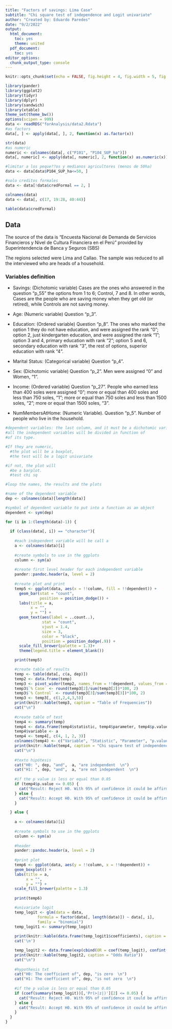 ```yaml
---
title: "Factors of savings: Lima Case"
subtitle: "Chi square test of independence and Logit univariate"
author: "Created by: Eduardo Paredes"
date: "9/2/2022"
output:
  html_document:
    toc: yes
    theme: united
  pdf_document:
    toc: yes
editor_options:
  chunk_output_type: console
---
```


```r
knitr::opts_chunk$set(echo = FALSE, fig.height = 4, fig.width = 5, fig.align = "center")
```


```r
library(pander)
library(ggplot2)
library(tidyr)
library(dplyr)
library(sandwich)
library(xtable)
theme_set(theme_bw())
options(scipen = 999)
data <- readRDS("forAnalysis/data2.Rdata")
#as factors
data[, ] <- apply(data[, ], 2, function(x) as.factor(x))

str(data)
#as numeric
numeric <- colnames(data[, c("P101", "P104_SUP_ha")])
data[, numeric] <- apply(data[, numeric], 2, function(x) as.numeric(x))

#limitar a los peque??os y medianos agricultores (menos de 50ha)
data <- data[data$P104_SUP_ha<=50, ]

#solo creditos formales
data <- data[!data$credFormal == 2, ]

colnames(data)
data <- data[, c(17, 19:28, 40:44)]

table(data$credFormal)
```

## Data

The source of the data is "Encuesta Nacional de Demanda de Servicios Financieros y Nivel de Cultura Financiera en el Perú" provided by Superintendencia de Banca y Seguros (SBS)

The regions selected were Lima and Callao. The sample was reduced to all the interviewed who are heads of a household. 

### Variables definition

- Savings: (Dichotomic variable) Cases are the ones who answered in the question "p_55" the options from 1 to 6; Control, 7 and 8. In other words, Cases are the people who are saving money when they get old (or retired), while Controls are not saving money. 

- Age: (Numeric variable) Question "p_3". 

- Education: (Ordered variable) Question "p_8". The ones who marked the option 1 they do not have education, and were assigned the rank "0"; option 2, just kindergarten education, and were assigned the rank "1"; option 3 and 4, primary education with rank "2"; option 5 and 6, secondary education with rank "3", the rest of options, superior education with rank "4".

- Marital Status: (Categorical variable) Question "p_4". 

- Sex: (Dichotomic variable) Question "p_2". Men were assigned "0" and Women, "1". 

- Income: (Ordered variable) Question "p_27". People who earned less than 400 soles were assigned "0"; more or equal than 400 soles and less than 750 soles, "1"; more or equal than 750 soles and less than 1500 soles, "2"; more or equal than 1500 soles, "3".

- NumMembersAtHome: (Numeric Variable). Question "p_5". Number of people who live in the household. 


```r

#dependent variables: the last column, and it must be a dichotomic variable
#all the independent variables will be divided in function of 
#of its type. 

#If they are numeric, 
  #the plot will be a boxplot,
  #the test will be a logit univariate

#if not, the plot will 
  #be a barplot. 
  #test chi sq

#loop the names, the results and the plots

#name of the dependent variable
dep <- colnames(data)[length(data)]

#symbol of dependent variable to put into a function as an object
dependent <- sym(dep)

for (i in 1:(length(data)-1)) {
  
  if (class(data[, i]) == "character"){
    
    #each independent variable will be call a
    a <- colnames(data)[i]
    
    #create symbols to use in the ggplots
    column <- sym(a)
    
    #create first level header for each independent variable
    pander::pandoc.header(a, level = 2)
    
    #create plot and print
    temp5 <- ggplot(data, aes(x = !!column, fill = !!dependent)) +
      geom_bar(stat = "count",
               position = position_dodge()) +
      labs(title = a,
           x = "",
           y = "") +
      geom_text(aes(label = ..count..),
                stat = "count",
                vjust = 1.4,
                size = 3,
                color = "black",
                position = position_dodge(.9)) +
      scale_fill_brewer(palette = 1.3)+
      theme(legend.title = element_blank())

    print(temp5)

    #create table of results
    temp <- table(data[, c(a, dep)])
    temp2 <- data.frame(temp)
    temp3 <- pivot_wider(temp2, names_from = !!dependent, values_from = Freq)
    temp3$`% Case` <- round(temp3[2]/sum(temp3[2])*100, 2)
    temp3$`% Control` <- round(temp3[3]/sum(temp3[3])*100, 2)
    temp3 <- temp3[, c(1,2,4,3,5)]
    print(knitr::kable(temp3, caption = "Table of Frequencies"))
    cat("\n")
    
    #create table of test
    temp4 <- summary(temp)
    temp4 <- data.frame(temp4$statistic, temp4$parameter, temp4$p.value)
    temp4$variable <- a
    temp4 <- temp4[, c(4, 1, 2, 3)]
    colnames(temp4) <- c("Variable", "Statistic", "Parameter", "p.value")
    print(knitr::kable(temp4, caption = "Chi square test of independence"))
    cat("\n")
    
    #texto hipótesis 
    cat("H0: ", dep, "and",  a, "are independent  \n")
    cat("H1: ", dep, "and",  a, "are not independent  \n")
    
    #if the p value is less or equal than 0.05
    if (temp4$p.value <= 0.05) {
      cat("Result: Reject H0. With 95% of confidence it could be affirmed that", dep, "and", a, "are not independent  \n")   
    } else {
      cat("Result: Accept H0. With 95% of confidence it could be affirmed that", dep, "and", a, "are independent  \n")   
    }

  } else {
    
    a <- colnames(data)[i]
    
    #create symbols to use in the ggplots
    column <- sym(a)
    
    #header
    pander::pandoc.header(a, level = 2)
    
    #print plot 
    temp6 <- ggplot(data, aes(y = !!column, x = !!dependent)) +
    geom_boxplot() +
    labs(title = a,
         x = "",
         y = "") +
    scale_fill_brewer(palette = 1.3)
    
    print(temp6)

    #univariate logit
    temp_logit <- glm(data = data,
              formula = factor(data[, length(data)]) ~ data[, i],
              family = "binomial")
    temp_logit1 <- summary(temp_logit)
    
    print(knitr::kable(data.frame(temp_logit1$coefficients), caption = "Results of univariate logit"))
    cat('\n')

    temp_logit2 <- data.frame(exp(cbind(OR = coef(temp_logit), confint(temp_logit))))
    print(knitr::kable(temp_logit2, caption = "Odds Ratio"))
    cat("\n")
    
    #hypothesis txt 
    cat("H0: The coefficient of", dep, "is zero  \n")
    cat("H1: The coefficient of", dep, "is not zero  \n")
    
    #if the p value is less or equal than 0.05
    if (coef(summary(temp_logit))[,'Pr(>|z|)'][2] <= 0.05) {
      cat("Result: Reject H0. With 95% of confidence it could be affirmed that the coefficient of", dep, "is not zero  \n")   
    } else {
      cat("Result: Accept H0. With 95% of confidence it could be affirmed that the coefficient of", dep, "is zero  \n")   
    }
  }
}

```



